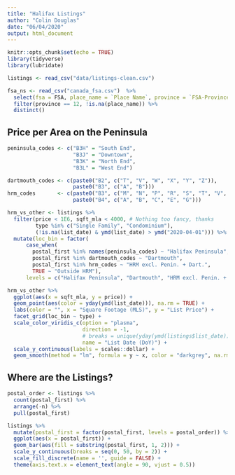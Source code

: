 ```yaml
---
title: "Halifax Listings"
author: "Colin Douglas"
date: "06/04/2020"
output: html_document
---
```


```r
knitr::opts_chunk$set(echo = TRUE)
library(tidyverse)
library(lubridate)

listings <- read_csv("data/listings-clean.csv")

fsa_ns <- read_csv("canada_fsa.csv")  %>%
  select(fsa = FSA, place_name = `Place Name`, province = `FSA-Province`, area_type = AreaType) %>%
  filter(province == 12, !is.na(place_name)) %>%
  distinct()

```

## Price per Area on the Peninsula
```r
peninsula_codes <- c("B3H" = "South End", 
                     "B3J" = "Downtown", 
                     "B3K" = "North End", 
                     "B3L" = "West End")

dartmouth_codes <- c(paste0("B2", c("T", "V", "W", "X", "Y", "Z")),
                     paste0("B3", c("A", "B")))
hrm_codes       <- c(paste0("B3", c("M", "N", "P", "R", "S", "T", "V", "Z")),
                     paste0("B4", c("A", "B", "C", "E", "G")))

hrm_vs_other <- listings %>%
  filter(price < 1E6, sqft_mla < 4000, # Nothing too fancy, thanks
         type %in% c("Single Family", "Condominium"),
         (!is.na(list_date) & ymd(list_date) > ymd("2020-04-01"))) %>%  # Only recent listings
  mutate(loc_bin = factor(
      case_when(
        postal_first %in% names(peninsula_codes) ~ "Halifax Peninsula",
        postal_first %in% dartmouth_codes ~ "Dartmouth",
        postal_first %in% hrm_codes ~ "HRM excl. Penin. + Dart.",
        TRUE ~ "Outside HRM"), 
      levels = c("Halifax Peninsula", "Dartmouth", "HRM excl. Penin. + Dart.", "Outside HRM")))

hrm_vs_other %>%
  ggplot(aes(x = sqft_mla, y = price)) +
  geom_point(aes(color = yday(ymd(list_date))), na.rm = TRUE) +
  labs(color = "", x = "Square Footage (MLS)", y = "List Price") +
  facet_grid(loc_bin ~ type) +
  scale_color_viridis_c(option = "plasma", 
                        direction = -1,
                        # breaks = unique(yday(ymd(listings$list_date))),
                        name = "List Date (DoY)") +
  scale_y_continuous(labels = scales::dollar) +
  geom_smooth(method = "lm", formula = y ~ x, color = "darkgrey", na.rm = TRUE)

```


## Where are the Listings?

```r

postal_order <- listings %>% 
  count(postal_first) %>%
  arrange(-n) %>%
  pull(postal_first)

listings %>%
  mutate(postal_first = factor(postal_first, levels = postal_order)) %>%
  ggplot(aes(x = postal_first)) +
  geom_bar(aes(fill = substring(postal_first, 1, 2))) +
  scale_y_continuous(breaks = seq(0, 50, by = 2)) +
  scale_fill_discrete(name = '', guide = FALSE) +
  theme(axis.text.x = element_text(angle = 90, vjust = 0.5)) 
```
